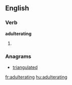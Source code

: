 ==English==

===Verb===
'''adulterating'''

# {{present participle of|[[adulterate]]}}

===Anagrams===
* [[triangulated]]

[[fr:adulterating]]
[[hu:adulterating]]
